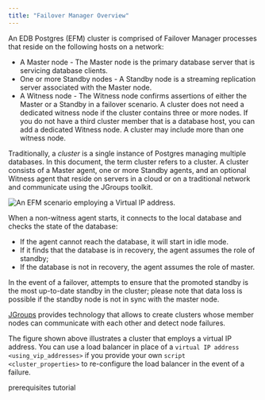 ```yaml
---
title: "Failover Manager Overview"
---
```


<div id="failover_manager_overview" class="registered_link"></div>


An EDB Postgres (EFM) cluster is comprised of Failover Manager processes that reside on the following hosts on a network:

  - A Master node - The Master node is the primary database server that is servicing database clients.
  - One or more Standby nodes - A Standby node is a streaming replication server associated with the Master node.
  - A Witness node - The Witness node confirms assertions of either the Master or a Standby in a failover scenario. A cluster does not need a dedicated witness node if the cluster contains three or more nodes. If you do not have a third cluster member that is a database host, you can add a dedicated Witness node. A cluster may include more than one witness node.

Traditionally, a *cluster* is a single instance of Postgres managing multiple databases. In this document, the term cluster refers to a cluster. A cluster consists of a Master agent, one or more Standby agents, and an optional Witness agent that reside on servers in a cloud or on a traditional network and communicate using the JGroups toolkit.

![*An EFM scenario employing a Virtual IP address.*](../images/failover_manager_overview.png)

When a non-witness agent starts, it connects to the local database and checks the state of the database:

  - If the agent cannot reach the database, it will start in idle mode.
  - If it finds that the database is in recovery, the agent assumes the role of standby;
  - If the database is not in recovery, the agent assumes the role of master.

In the event of a failover, attempts to ensure that the promoted standby is the most up-to-date standby in the cluster; please note that data loss is possible if the standby node is not in sync with the master node.

[JGroups](http://www.jgroups.org/) provides technology that allows to create clusters whose member nodes can communicate with each other and detect node failures.

The figure shown above illustrates a cluster that employs a virtual IP address. You can use a load balancer in place of a `virtual IP address <using_vip_addresses>` if you provide your own `script <cluster_properties>` to re-configure the load balancer in the event of a failure.

<div class="toctree" data-maxdepth="3">

prerequisites tutorial

</div>
